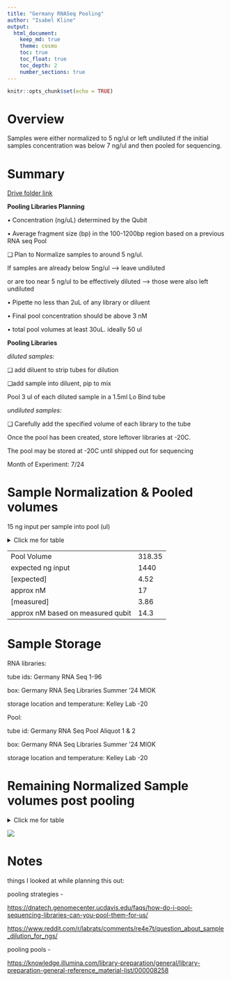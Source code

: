 ```yaml
---
title: "Germany RNASeq Pooling"
author: "Isabel Kline"
output:  
  html_document: 
    keep_md: true
    theme: cosmo
    toc: true
    toc_float: true
    toc_depth: 2
    number_sections: true
---
```


```r
knitr::opts_chunk$set(echo = TRUE)
```

# Overview

Samples were either normalized to 5 ng/ul or left undiluted if the initial samples concentration was below 7 ng/ul and then pooled for sequencing.

# Summary

[Drive folder link](https://drive.google.com/drive/u/0/folders/1Hol6ktlDViiKfrVa1tLDwSl3-bCFDLBG)

**Pooling Libraries Planning**

• Concentration (ng/uL) determined by the Qubit

• Average fragment size (bp) in the 100-1200bp region based on a previous RNA seq Pool

❑ Plan to Normalize samples to around 5 ng/ul.

If samples are already below 5ng/ul --\> leave undiluted

or are too near 5 ng/ul to be effectively diluted --\> those were also left undiluted

• Pipette no less than 2uL of any library or diluent

• Final pool concentration should be above 3 nM

• total pool volumes at least 30uL. ideally 50 ul

**Pooling Libraries**

*diluted samples:*

❑ add diluent to strip tubes for dilution

❑add sample into diluent, pip to mix

Pool 3 ul of each diluted sample in a 1.5ml Lo Bind tube

*undiluted samples:*

❑ Carefully add the specified volume of each library to the tube

Once the pool has been created, store leftover libraries at -20C.

The pool may be stored at -20C until shipped out for sequencing

Month of Experiment: 7/24

# Sample Normalization & Pooled volumes

15 ng input per sample into pool (ul)

<details>

<summary>Click me for table</summary>

|                      |                    |              |                         |
|----------------------|--------------------|--------------|-------------------------|
| Library Prep Tube ID | ul Library diluted | diluant (ul) | **Pooling Volume (ul)** |
| 1                    | \-                 | \-           | 2.48                    |
| 2                    | \-                 | \-           | 2.56                    |
| 3                    | \-                 | \-           | 4.05                    |
| 4                    | \-                 | \-           | 4.64                    |
| 5                    | \-                 | \-           | 6.02                    |
| 6                    | \-                 | \-           | 6.55                    |
| 7                    | \-                 | \-           | 5.26                    |
| 8                    | \-                 | \-           | 2.28                    |
| 9                    | \-                 | \-           | 3.83                    |
| 10                   | 3                  | 4.1          | 3                       |
| 11                   | 3                  | 3.7          | 3                       |
| **12**               | \-                 | \-           | 4.05                    |
| 13                   | 3                  | 3.4          | 3                       |
| 14                   | 3                  | 2.8          | 3                       |
| 15                   | 3                  | 2.3          | 3                       |
| 16                   | \-                 | \-           | 2.63                    |
| **17**               | 2                  | 12.7         | 3                       |
| **18**               | 3                  | 13.0         | 3                       |
| **19**               | 3                  | 9.2          | 3                       |
| **20**               | 2                  | 10.1         | 3                       |
| **21**               | 3                  | 13.2         | 3                       |
| 22                   | \-                 | \-           | 3.45                    |
| **23**               | 2                  | 12.6         | 3                       |
| 24                   | \-                 | \-           | 5.03                    |
| 25                   | 3                  | 4.0          | 3                       |
| 26                   | 3                  | 2.8          | 3                       |
| 27                   | \-                 | \-           | 2.21                    |
| **28**               | 3                  | 2.2          | 3                       |
| 29                   | 3                  | 3.5          | 3                       |
| 30                   | 3                  | 2.1          | 3                       |
| 31                   | \-                 | \-           | 2.90                    |
| 32                   | \-                 | \-           | 2.14                    |
| **33**               | \-                 | \-           | 3.53                    |
| **34**               | \-                 | \-           | 4.64                    |
| **35**               | \-                 | \-           | 4.36                    |
| **36**               | \-                 | \-           | 3.33                    |
| **37**               | \-                 | \-           | 6.28                    |
| 38                   | 3                  | 3.5          | 3                       |
| **39**               | \-                 | \-           | 5.15                    |
| 40                   | \-                 | \-           | 4.00                    |
| 41                   | 3                  | 5.4          | 3                       |
| 42                   | 3                  | 4.3          | 3                       |
| 43                   | 3                  | 5.8          | 3                       |
| **44**               | 3                  | 5.5          | 3                       |
| 45                   | 3                  | 3.4          | 3                       |
| 46                   | 3                  | 5.0          | 3                       |
| 47                   | 3                  | 8.2          | 3                       |
| 48                   | 3                  | 7.8          | 3                       |
| **49**               | 3                  | 4.8          | 3                       |
| **50**               | 3                  | 4.7          | 3                       |
| **51**               | 3                  | 5.3          | 3                       |
| **52**               | 3                  | 4.0          | 3                       |
| **53**               | 3                  | 4.3          | 3                       |
| 54                   | 3                  | 3.7          | 3                       |
| **55**               | 3                  | 5.6          | 3                       |
| 56                   | 3                  | 12.6         | 3                       |
| 57                   | 3                  | 10.0         | 3                       |
| 58                   | 3                  | 5.5          | 3                       |
| 59                   | 3                  | 7.4          | 3                       |
| **60**               | 3                  | 6.2          | 3                       |
| 61                   | 3                  | 5.4          | 3                       |
| 62                   | 3                  | 11.1         | 3                       |
| 63                   | 2                  | 12.4         | 3                       |
| 64                   | 3                  | 4.0          | 3                       |
| **65**               | 3                  | 6.1          | 3                       |
| **66**               | 3                  | 11.4         | 3                       |
| **67**               | 3                  | 13.7         | 3                       |
| **68**               | \-                 | \-           | 1.97                    |
| **69**               | 3                  | 6.2          | 3                       |
| 70                   | 3                  | 6.7          | 3                       |
| **71**               | 3                  | 11.5         | 3                       |
| 72                   | 3                  | 13.9         | 3                       |
| 73                   | 3                  | 6.6          | 3                       |
| 74                   | 3                  | 7.9          | 3                       |
| 75                   | 3                  | 6.2          | 3                       |
| **76**               | 3                  | 7.9          | 3                       |
| 77                   | 3                  | 4.2          | 3                       |
| 78                   | 3                  | 7.3          | 3                       |
| 79                   | 3                  | 9.5          | 3                       |
| 80                   | 3                  | 10.0         | 3                       |
| **81**               | 2                  | 11.3         | 3                       |
| **82**               | 2                  | 13.7         | 3                       |
| **83**               | 3                  | 9.1          | 3                       |
| **84**               | 2                  | 10.2         | 3                       |
| **85**               | 2                  | 14.3         | 3                       |
| 86                   | 2                  | 15.6         | 3                       |
| **87**               | 2                  | 13.8         | 3                       |
| 88                   | 3                  | 14.2         | 3                       |
| 89                   | 2                  | 10.8         | 3                       |
| 90                   | 2                  | 10.6         | 3                       |
| 91                   | 2                  | 13.0         | 3                       |
| 92                   | 3                  | 14.3         | 3                       |
| 93                   | 2                  | 10.1         | 3                       |
| 94                   | 2                  | 11.9         | 3                       |
| 95                   | 2                  | 12.6         | 3                       |
| 96                   | 2                  | 11.7         | 3                       |

</details>

|                                   |        |
|-----------------------------------|--------|
| Pool Volume                       | 318.35 |
| expected ng input                 | 1440   |
| [expected]                        | 4.52   |
| approx nM                         | 17     |
| [measured]                        | 3.86   |
| approx nM based on measured qubit | 14.3   |

# Sample Storage

RNA libraries:

tube ids: Germany RNA Seq 1-96

box: Germany RNA Seq Libraries Summer '24 MIOK

storage location and temperature: Kelley Lab -20

Pool:

tube id: Germany RNA Seq Pool Aliquot 1 & 2

box: Germany RNA Seq Libraries Summer '24 MIOK

storage location and temperature: Kelley Lab -20

# Remaining Normalized Sample volumes post pooling

<details>

<summary>Click me for table</summary>

|                      |               |                                                           |
|:--------------------:|:-------------:|:---------------------------------------------------------:|
| Library Prep Tube ID | concentration | amount of diluted sample or undiluted sample post pooling |
|          1           |     6.05      |                           17.52                           |
|          2           |     5.86      |                           17.44                           |
|          3           |      3.7      |                           15.95                           |
|          4           |     3.23      |                           15.36                           |
|          5           |     2.49      |                           13.98                           |
|          6           |     2.29      |                           13.45                           |
|          7           |     2.85      |                           14.74                           |
|          8           |     6.57      |                           17.72                           |
|          9           |     3.92      |                           16.17                           |
|          10          |       5       |                            4.1                            |
|          11          |       5       |                            3.7                            |
|          13          |      3.7      |                           15.95                           |
|          14          |       5       |                            3.4                            |
|          15          |       5       |                            2.8                            |
|          16          |       5       |                            2.3                            |
|          22          |      5.7      |                           17.37                           |
|          24          |       5       |                           11.7                            |
|          25          |       5       |                           13.0                            |
|          26          |       5       |                            9.2                            |
|          27          |       5       |                            9.1                            |
|          28          |       5       |                           13.2                            |
|          29          |     4.35      |                           16.55                           |
|          30          |       5       |                           11.6                            |
|          31          |     2.98      |                           14.97                           |
|          32          |       5       |                            4.0                            |
|          33          |       5       |                            2.8                            |
|          34          |      6.8      |                           17.79                           |
|          35          |       5       |                            2.2                            |
|          36          |       5       |                            3.5                            |
|          37          |       5       |                            2.1                            |
|          39          |     5.18      |                           17.10                           |
|          40          |     7.01      |                           17.86                           |
|          41          |     4.25      |                           16.47                           |
|          42          |     3.23      |                           15.36                           |
|          43          |     3.44      |                           15.64                           |
|          44          |     4.51      |                           16.67                           |
|          45          |     2.39      |                           13.72                           |
|          46          |       5       |                            3.5                            |
|          47          |     2.91      |                           14.85                           |
|          48          |     3.75      |                           16.00                           |
|          49          |       5       |                            5.4                            |
|          50          |       5       |                            4.3                            |
|          51          |       5       |                            5.8                            |
|          52          |       5       |                            5.5                            |
|          53          |       5       |                            3.4                            |
|          54          |       5       |                            5.0                            |
|          55          |       5       |                            8.2                            |
|          56          |       5       |                            7.8                            |
|          57          |       5       |                            4.8                            |
|          58          |       5       |                            4.7                            |
|          59          |       5       |                            5.3                            |
|          60          |       5       |                            4.0                            |
|          61          |       5       |                            4.3                            |
|          62          |       5       |                            3.7                            |
|          63          |       5       |                            5.6                            |
|          64          |       5       |                           12.6                            |
|          65          |       5       |                           10.0                            |
|          66          |       5       |                            5.5                            |
|          67          |       5       |                            7.4                            |
|          68          |       5       |                            6.2                            |
|          69          |       5       |                            5.4                            |
|          70          |       5       |                           11.1                            |
|          71          |       5       |                           11.4                            |
|          72          |       5       |                            4.0                            |
|          73          |       5       |                            6.1                            |
|          74          |       5       |                           11.4                            |
|          75          |       5       |                           13.7                            |
|          76          |     7.62      |                           18.03                           |
|          77          |       5       |                            6.2                            |
|          78          |       5       |                            6.7                            |
|          79          |       5       |                           11.5                            |
|          80          |       5       |                           13.9                            |
|          81          |       5       |                            6.6                            |
|          82          |       5       |                            7.9                            |
|          83          |       5       |                            6.2                            |
|          84          |       5       |                            7.9                            |
|          85          |       5       |                            4.2                            |
|          86          |       5       |                            7.3                            |
|          87          |       5       |                            9.5                            |
|          88          |       5       |                           10.0                            |
|          89          |       5       |                           10.3                            |
|          90          |       5       |                           12.7                            |
|          91          |       5       |                            9.1                            |
|          92          |       5       |                            9.2                            |
|          93          |       5       |                           13.3                            |
|          94          |       5       |                           14.6                            |
|          95          |       5       |                           12.8                            |
|          96          |       5       |                           14.2                            |
|          12          |       5       |                            9.8                            |
|          17          |       5       |                            9.6                            |
|          18          |       5       |                           12.0                            |
|          19          |       5       |                           14.3                            |
|          20          |       5       |                            9.1                            |
|          21          |       5       |                           10.9                            |
|          23          |       5       |                           11.6                            |
|          38          |       5       |                           10.7                            |

</details>

![](images/Pools-01.jpg)

# Notes

things I looked at while planning this out:

pooling strategies -

<https://dnatech.genomecenter.ucdavis.edu/faqs/how-do-i-pool-sequencing-libraries-can-you-pool-them-for-us/>

<https://www.reddit.com/r/labrats/comments/re4e7t/question_about_sample_dilution_for_ngs/>

pooling pools -

<https://knowledge.illumina.com/library-preparation/general/library-preparation-general-reference_material-list/000008258>
